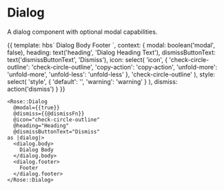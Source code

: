 

<Meta title="Rose|Dialog" component="Dialog" />

# Dialog

A dialog component with optional modal capabilities.

<Preview>
  <Story name="Dialog" height="15rem">{{
    template: hbs`
      <Rose::Dialog
        @modal={{modal}}
        @dismiss={{dismiss}}
        @icon={{icon}}
        @heading={{heading}}
        @dismissButtonText={{dismissButtonText}}
        @style={{style}}
      as |dialog|>
        <dialog.body>
          Dialog Body
        </dialog.body>
        <dialog.footer>
          Footer
        </dialog.footer>
      </Rose::Dialog>
    `,
    context: {
      modal: boolean('modal', false),
      heading: text('heading', 'Dialog Heading Text'),
      dismissButtonText: text('dismissButtonText', 'Dismiss'),
      icon: select(
        'icon',
        {
          'check-circle-outline': 'check-circle-outline',
          'copy-action': 'copy-action',
          'unfold-more': 'unfold-more',
          'unfold-less': 'unfold-less'
        },
        'check-circle-outline'
      ),
      style: select(
        'style',
        {
          'default': '',
          'warning': 'warning'
        }
      ),
      dismiss: action('dismiss')
    }
  }}</Story>
</Preview>


```htmlbars
<Rose::Dialog
  @modal={{true}}
  @dismiss={{@dismissFn}}
  @icon="check-circle-outline"
  @heading="Heading"
  @dismissButtonText="Dismiss"
as |dialog|>
  <dialog.body>
    Dialog Body
  </dialog.body>
  <dialog.footer>
    Footer
  </dialog.footer>
</Rose::Dialog>
```
